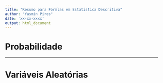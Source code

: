 ```yaml
---
title: "Resumo para Fórmlas em Estatística Descritiva"
author: "Yasmin Pires"
date: 'xx-xx-xxxx'
output: html_document
---
```


# Probabilidade

---

# Variáveis Aleatórias